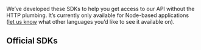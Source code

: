 We’ve developed these SDKs to help you get access to our API without the HTTP plumbing. It’s currently only available for Node-based applications ([let us know](https://www.metriport.com/contact-us) what other languages you’d like to see it available on).
## Official SDKs 

<br />

<Cards>
  <Card
    title="Node.js"
    icon="fa-brands fa-js"
    href="https://www.npmjs.com/package/@metriport/api-sdk"
  />
</Cards>